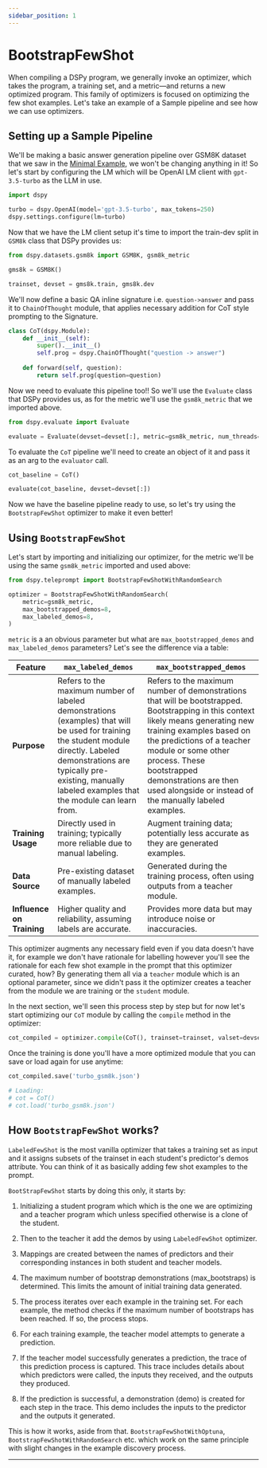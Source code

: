 ```yaml
---
sidebar_position: 1
---
```



# BootstrapFewShot

When compiling a DSPy program, we generally invoke an optimizer, which takes the program, a training set, and a metric—and returns a new optimized program. This family of optimizers is focused on optimizing the few shot examples. Let's take an example of a Sample pipeline and see how we can use optimizers.

## Setting up a Sample Pipeline

We'll be making a basic answer generation pipeline over GSM8K dataset that we saw in the [Minimal Example](https://dspy-docs.vercel.app/docs/quick-start/minimal-example), we won't be changing anything in it! So let's start by configuring the LM which will be OpenAI LM client with `gpt-3.5-turbo` as the LLM in use.

```python
import dspy

turbo = dspy.OpenAI(model='gpt-3.5-turbo', max_tokens=250)
dspy.settings.configure(lm=turbo)
```

Now that we have the LM client setup it's time to import the train-dev split in `GSM8k` class that DSPy provides us:

```python
from dspy.datasets.gsm8k import GSM8K, gsm8k_metric

gms8k = GSM8K()

trainset, devset = gms8k.train, gms8k.dev
```

We'll now define a basic QA inline signature i.e. `question->answer` and pass it to `ChainOfThought` module, that applies necessary addition for CoT style prompting to the Signature.

```python
class CoT(dspy.Module):
    def __init__(self):
        super().__init__()
        self.prog = dspy.ChainOfThought("question -> answer")
    
    def forward(self, question):
        return self.prog(question=question)
```

Now we need to evaluate this pipeline too!! So we'll use the `Evaluate` class that DSPy provides us, as for the metric we'll use the `gsm8k_metric` that we imported above.

```python
from dspy.evaluate import Evaluate

evaluate = Evaluate(devset=devset[:], metric=gsm8k_metric, num_threads=NUM_THREADS, display_progress=True, display_table=False)
```

To evaluate the `CoT` pipeline we'll need to create an object of it and pass it as an arg to the `evaluator` call.

```python
cot_baseline = CoT()

evaluate(cot_baseline, devset=devset[:])
```

Now we have the baseline pipeline ready to use, so let's try using the `BootstrapFewShot` optimizer to make it even better!

## Using `BootstrapFewShot`

Let's start by importing and initializing our optimizer, for the metric we'll be using the same `gsm8k_metric` imported and used above:

```python
from dspy.teleprompt import BootstrapFewShotWithRandomSearch

optimizer = BootstrapFewShotWithRandomSearch(
    metric=gsm8k_metric, 
    max_bootstrapped_demos=8, 
    max_labeled_demos=8,
)
```

`metric` is a an obvious parameter but what are `max_bootstrapped_demos` and `max_labeled_demos` parameters? Let's see the difference via a table:

| Feature               | `max_labeled_demos`                                  | `max_bootstrapped_demos`                             |
|-----------------------|------------------------------------------------------|------------------------------------------------------|
| **Purpose**           | Refers to the maximum number of labeled demonstrations (examples) that will be used for training the student module directly. Labeled demonstrations are typically pre-existing, manually labeled examples that the module can learn from. | Refers to the maximum number of demonstrations that will be bootstrapped. Bootstrapping in this context likely means generating new training examples based on the predictions of a teacher module or some other process. These bootstrapped demonstrations are then used alongside or instead of the manually labeled examples. |
| **Training Usage**    | Directly used in training; typically more reliable due to manual labeling. | Augment training data; potentially less accurate as they are generated examples. |
| **Data Source**       | Pre-existing dataset of manually labeled examples.   | Generated during the training process, often using outputs from a teacher module. |
| **Influence on Training** | Higher quality and reliability, assuming labels are accurate. | Provides more data but may introduce noise or inaccuracies. |

This optimizer augments any necessary field even if you data doesn't have it, for example we don't have rationale for labelling however you'll see the rationale for each few shot example in the prompt that this optimizer curated, how? By generating them all via a `teacher` module which is an optional parameter, since we didn't pass it the optimizer creates a teacher from the module we are training or the `student` module. 

In the next section, we'll seen this process step by step but for now let's start optimizing our `CoT` module by calling the `compile` method in the optimizer:

```python
cot_compiled = optimizer.compile(CoT(), trainset=trainset, valset=devset)
```

Once the training is done you'll have a more optimized module that you can save or load again for use anytime:

```python
cot_compiled.save('turbo_gsm8k.json')

# Loading:
# cot = CoT()
# cot.load('turbo_gsm8k.json')
```

## How `BootstrapFewShot` works?

`LabeledFewShot` is the most vanilla optimizer that takes a training set as input and it assigns subsets of the trainset in each student's predictor's demos attribute. You can think of it as basically adding few shot examples to the prompt.

`BootStrapFewShot` starts by doing this only, it starts by:
1. Initializing a student program which which is the one we are optimizing and a teacher program which unless specified otherwise is a clone of the student.

2. Then to the teacher it add the demos by using `LabeledFewShot` optimizer.

3. Mappings are created between the names of predictors and their corresponding instances in both student and teacher models.

4. The maximum number of bootstrap demonstrations (max_bootstraps) is determined. This limits the amount of initial training data generated.

5. The process iterates over each example in the training set. For each example, the method checks if the maximum number of bootstraps has been reached. If so, the process stops.

6. For each training example, the teacher model attempts to generate a prediction.

7. If the teacher model successfully generates a prediction, the trace of this prediction process is captured. This trace includes details about which predictors were called, the inputs they received, and the outputs they produced.

8. If the prediction is successful, a demonstration (demo) is created for each step in the trace. This demo includes the inputs to the predictor and the outputs it generated.

This is how it works, aside from that. `BootstrapFewShotWithOptuna`, `BootstrapFewShotWithRandomSearch` etc. which work on the same principle with slight changes in the example discovery process.

***

<AuthorDetails name="Herumb Shandilya"/>

